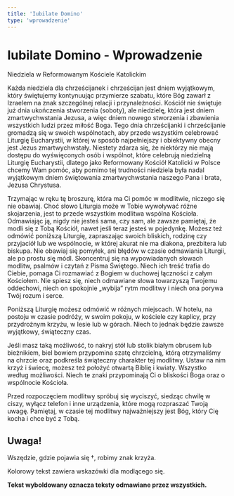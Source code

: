 ```yaml
---
title: 'Iubilate Domino'
type: 'wprowadzenie'
---
```


# Iubilate Domino - Wprowadzenie

<p className="relative mb-2" style={{ top: -20 }}>
  Niedziela w Reformowanym Kościele Katolickim
</p>

<div className="font-light space-y-2 -top-20">
<p className="dropcap">Każda niedziela dla chrześcijanek i chrześcijan jest dniem wyjątkowym, który świętujemy kontynuując przymierze szabatu, które Bóg zawarł z Izraelem na znak szczególnej relacji i przynależności. Kościół nie świętuje już dnia ukończenia stworzenia (soboty), ale niedzielę, która jest dniem zmartwychwstania Jezusa, a więc dniem nowego stworzenia i zbawienia wszystkich ludzi przez miłość Boga. Tego dnia chrześcijanki i chrześcijanie gromadzą się w swoich wspólnotach, aby przede wszystkim celebrować Liturgię Eucharystii, w której w sposób najpełniejszy i obiektywny obecny jest Jezus zmartwychwstały. Niestety zdarza się, że niektórzy nie mają dostępu do wyświęconych osób i wspólnot, które celebrują niedzielną Liturgię Eucharystii, dlatego jako Reformowany Kościół Katolicki w Polsce chcemy Wam pomóc, aby pomimo tej trudności niedziela była nadal wyjątkowym dniem świętowania zmartwychwstania naszego Pana i brata, Jezusa Chrystusa.</p>

<p>
  Trzymając w ręku tę broszurę, która ma Ci pomóc w modlitwie, niczego się nie
  obawiaj. Choć słowo Liturgia może w Tobie wywoływać różne skojarzenia, jest to
  przede wszystkim modlitwa wspólna Kościoła. Odmawiając ją, nigdy nie jesteś
  sama, czy sam, ale zawsze pamiętaj, że modli się z Tobą Kościół, nawet jeśli
  teraz jesteś w pojedynkę. Możesz też odmówić poniższą Liturgię, zapraszając
  swoich bliskich, rodzinę czy przyjaciół lub we wspólnocie, w której akurat nie
  ma diakona, prezbitera lub biskupa. Nie obawiaj się pomyłek, ani błędów w
  czasie odmawiania Liturgii, ale po prostu się módl. Skoncentruj się na
  wypowiadanych słowach modlitw, psalmów i czytań z Pisma Świętego. Niech ich
  treść trafia do Ciebie, pomaga Ci rozmawiać z Bogiem w duchowej łączności z
  całym Kościołem. Nie spiesz się, niech odmawiane słowa towarzyszą Twojemu
  oddechowi, niech on spokojnie „wybija” rytm modlitwy i niech ona porywa Twój
  rozum i serce.
</p>

<p>
  Poniższą Liturgię możesz odmówić w różnych miejscach. W hotelu, na postoju w
  czasie podróży, w swoim pokoju, w kościele czy kaplicy, przy przydrożnym
  krzyżu, w lesie lub w górach. Niech to jednak będzie zawsze wyjątkowy,
  świąteczny czas.
</p>

<p>
  Jeśli masz taką możliwość, to nakryj stół lub stolik białym obrusem lub
  bieżnikiem, biel bowiem przypomina szatę chrzcielną, którą otrzymaliśmy na
  chrzcie oraz podkreśla świąteczny charakter tej modlitwy. Ustaw na nim krzyż i
  świecę, możesz też położyć otwartą Biblię i kwiaty. Wszystko według
  możliwości. Niech te znaki przypominają Ci o bliskości Boga oraz o wspólnocie
  Kościoła.
</p>

<p>
  Przed rozpoczęciem modlitwy spróbuj się wyciszyć, siedząc chwilę w ciszy,
  wyłącz telefon i inne urządzenia, które mogą rozpraszać Twoją uwagę. Pamiętaj,
  w czasie tej modlitwy najważniejszy jest Bóg, który Cię kocha i chce być z
  Tobą.
</p>
</div>

<div className="font-light">

## Uwaga!

Wszędzie, gdzie pojawia się †, robimy znak krzyża.

<Advice>Kolorowy tekst zawiera wskazówki dla modlącego się.</Advice>

**Tekst wyboldowany oznacza teksty odmawiane przez wszystkich.**

</div>
